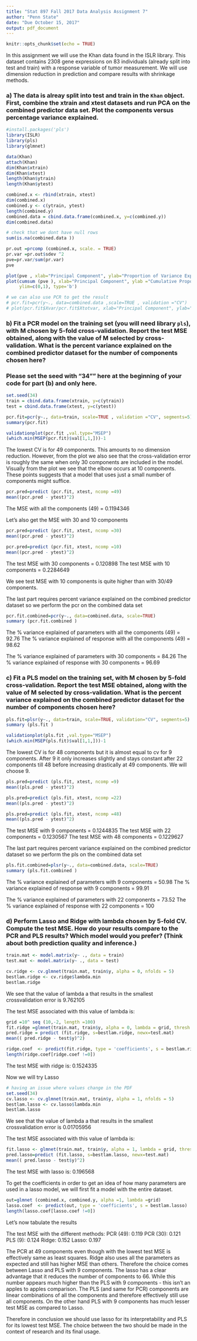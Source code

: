 ```yaml
---
title: "Stat 897 Fall 2017 Data Analysis Assignment 7"
author: "Penn State"
date: "Due October 15, 2017"
output: pdf_document
---
```


```r
knitr::opts_chunk$set(echo = TRUE)
```

In this assignment we will use the Khan data found in the ISLR library. This dataset contains 2308 gene expressions on 83 individuals (already split into test and train) with a response variable of tumor measurement. We will use dimension reduction in prediction and compare results with shrinkage methods.

### a) The data is alreay split into test and train in the `Khan` object. First, combine the xtrain and xtest datasets and run PCA on the combined predictor data set. Plot the components versus percentage variance explained.

```r
#install.packages('pls')
library(ISLR)
library(pls)
library(glmnet)

data(Khan)
attach(Khan)
dim(Khan$xtrain)
dim(Khan$xtest)
length(Khan$ytrain)
length(Khan$ytest)

combined.x <- rbind(xtrain, xtest)
dim(combined.x)
combined.y <- c(ytrain, ytest)
length(combined.y)
combined.data = cbind.data.frame(combined.x, y=c(combined.y))
dim(combined.data)

# check that we dont have null rows
sum(is.na(combined.data ))

pr.out =prcomp (combined.x, scale. = TRUE)
pr.var =pr.out$sdev ^2
pve=pr.var/sum(pr.var)
pve

plot(pve , xlab="Principal Component", ylab="Proportion of Variance Explained", ylim=c(0,1) ,type='b')
plot(cumsum (pve ), xlab="Principal Component", ylab ="Cumulative Proportion of Variance Explained",
     ylim=c(0,1), type='b')

# we can also use PCR to get the result
# pcr.fit=pcr(y~., data=combined.data ,scale=TRUE , validation ="CV")
# plot(pcr.fit$Xvar/pcr.fit$Xtotvar, xlab="Principal Component", ylab="Proportion of Variance Explained", ylim=c(0,1) ,type='b')

```

### b) Fit a PCR model on the training set (you will need library `pls`), with M chosen by 5-fold cross-validation. Report the test MSE obtained, along with the value of M selected by cross-validation. What is the percent variance explained on the combined predictor dataset for the number of components chosen here?

### Please set the seed with "34"" here at the beginning of your code for part (b) and only here.

```r
set.seed(34)
train = cbind.data.frame(xtrain, y=c(ytrain))
test = cbind.data.frame(xtest, y=c(ytest))

pcr.fit=pcr(y~., data=train, scale=TRUE , validation ="CV", segments=5)
summary(pcr.fit)

validationplot(pcr.fit ,val.type="MSEP")
(which.min(MSEP(pcr.fit)$val[1,1,]))-1
```

The lowest CV is for 49 components. This amounts to no dimension reduction. 
However, from the plot we also see that the cross-validation error is roughly the same when only 30 components are included in the model. Visually from the plot we see that the elbow occurs at 10 components. These points suggests that a model that uses just a small number of components might suffice.

```r
pcr.pred=predict (pcr.fit, xtest, ncomp =49)
mean((pcr.pred - ytest)^2)
```

The MSE with all the components (49) = 0.1194346

Let's also get the MSE with 30 and 10 components
```r
pcr.pred=predict (pcr.fit, xtest, ncomp =30)
mean((pcr.pred - ytest)^2)

pcr.pred=predict (pcr.fit, xtest, ncomp =10)
mean((pcr.pred - ytest)^2)
```
The test MSE with 30 components = 0.120898
The test MSE with 10 components = 0.2284649

We see test MSE with 10 components is quite higher than with 30/49 components.

The last part requires percent variance explained on the combined predictor dataset so we perform the pcr on the combined data set

```r
pcr.fit.combined=pcr(y~., data=combined.data, scale=TRUE)
summary (pcr.fit.combined )
```

The % variance explained of parameters with all the components (49) = 92.76
The % variance explained of response with all the components (49) = 98.62

The % variance explained of parameters with 30 components = 84.26
The % variance explained of response with 30 components = 96.69

### c) Fit a PLS model on the training set, with M chosen by 5-fold cross-validation. Report the test MSE obtained, along with the value of M selected by cross-validation. What is the percent variance explained on the combined predictor dataset for the number of components chosen here?

```r
pls.fit=plsr(y~., data=train, scale=TRUE, validation="CV", segments=5)
summary (pls.fit )

validationplot(pls.fit ,val.type="MSEP")
(which.min(MSEP(pls.fit)$val[1,1,]))-1
```

The lowest CV is for 48 components but it is almost equal to cv for 9 components. After 9  it only increases slightly and stays constant after 22 components till 48 before increasing drastically at 49 components. We will choose 9.

```r
pls.pred=predict (pls.fit, xtest, ncomp =9)
mean((pls.pred - ytest)^2)

pls.pred=predict (pls.fit, xtest, ncomp =22)
mean((pls.pred - ytest)^2)

pls.pred=predict (pls.fit, xtest, ncomp =48)
mean((pls.pred - ytest)^2)

```

The test MSE with 9 components = 0.1244835
The test MSE with 22 components = 0.1230567
The test MSE with 48 components = 0.1229627

The last part requires percent variance explained on the combined predictor dataset so we perform the pls on the combined data set

```r
pls.fit.combined=plsr(y~., data=combined.data, scale=TRUE)
summary (pls.fit.combined )
```

The % variance explained of parameters with 9 components = 50.98
The % variance explained of response with 9 components = 99.91

The % variance explained of parameters with 22 components = 73.52
The % variance explained of response with 22 components = 100



### d) Perform Lasso and Ridge with lambda chosen by 5-fold CV. Compute the test MSE. How do your results compare to the PCR and PLS results? Which model would you prefer? (Think about both prediction quality and inference.)

```r
train.mat <- model.matrix(y~ ., data = train)
test.mat <- model.matrix(y~ ., data = test)

cv.ridge <- cv.glmnet(train.mat, train$y, alpha = 0, nfolds = 5)
bestlam.ridge <- cv.ridge$lambda.min
bestlam.ridge
```
We see that the value of lambda a that results in the smallest crossvalidation
error is 9.762105 

The test MSE associated with this value of lambda is:

```r
grid =10^ seq (10,-2, length =100)
fit.ridge =glmnet(train.mat, train$y, alpha = 0, lambda = grid, thresh = 1e-12)
pred.ridge = predict (fit.ridge, s=bestlam.ridge, newx=test.mat)
mean(( pred.ridge - test$y)^2)

ridge.coef  <- predict(fit.ridge, type = 'coefficients', s = bestlam.ridge)
length(ridge.coef[ridge.coef !=0])
```

The test MSE with ridge is: 0.1524335

Now we will try Lasso
```r
# having an issue where values change in the PDF
set.seed(34)
cv.lasso <- cv.glmnet(train.mat, train$y, alpha = 1, nfolds = 5)
bestlam.lasso <- cv.lasso$lambda.min
bestlam.lasso
```
We see that the value of lambda a that results in the smallest crossvalidation
error is 0.01705956

The test MSE associated with this value of lambda is:

```r
fit.lasso <- glmnet(train.mat, train$y, alpha = 1, lambda = grid, thresh = 1e-12)
pred.lasso=predict (fit.lasso, s=bestlam.lasso, newx=test.mat)
mean(( pred.lasso - test$y)^2)
```

The test MSE with lasso is: 0.196568

To get the coefficients in order to get an idea of how many parameters are used in a lasso model,
we will first fit a model with the entire dataset.
```r
out=glmnet (combined.x, combined.y, alpha =1, lambda =grid)
lasso.coef  <- predict(out, type = 'coefficients', s = bestlam.lasso)
length(lasso.coef[lasso.coef !=0])
```

Let's now tabulate the results

The test MSE with the different methods:
PCR (49):  0.119
PCR (30):  0.121
PLS (9):   0.124
Ridge:     0.152
Lasso:     0.197

The PCR at 49 components even though with the lowest test MSE is effectively same as least squares. Ridge also uses all the parameters as expected and still has higher MSE than others.
Therefore the choice comes between Lasso and PLS with 9 components. The lasso has a clear advantage that it reduces the number of components to 66. While this number appears much higher than the PLS with 9 components - this isn't an apples to apples comparison. The PLS (and same for PCR) components are linear combinations of all the components and therefore effectively still use all components. On the other hand PLS with 9 components has much lesser test MSE as compared to Lasso. 

Therefore in conclusion we should use lasso for its interpretability and PLS for its lowest test MSE. The choice between the two should be made in the context of research and its final usage. 
